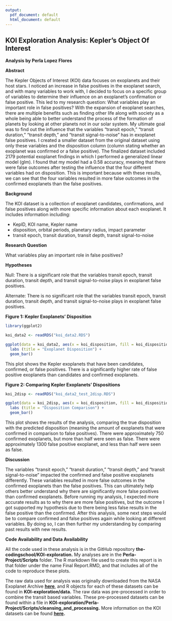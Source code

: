 ```yaml
---
output:
  pdf_document: default
  html_document: default
---
```

## KOI Exploration Analysis: Kepler's Object Of Interest

**Analysis by Perla Lopez Flores**


**Abstract**

The Kepler Objects of Interest (KOI) data focuses on exoplanets and their host stars. I noticed an increase in false positives in the exoplanet search, and with many variables to work with, I decided to focus on a specific group of variables to determine their influence on an exoplanet's confirmation or false positive. This led to my research question: What variables play an important role in false positives? With the expansion of exoplanet searches, there are multiple benefits such as finding other life along with society as a whole being able to better understand the process of the formation of planets by looking at other planets not in our solar system. My ultimate goal was to find out the influence that the variables "transit epoch," "transit duration," "transit depth," and "transit signal-to-noise" has in exoplanet false positives. I created a smaller dataset from the original dataset using only these variables and the disposition column (column stating whether an exoplanet was confirmed or a false positive). The finalized dataset included 2179 potential exoplanet findings in which I performed a generalized linear model (glm). I found that my model had a 0.58 accuracy, meaning that there were false outcomes after testing the influence that the four different variables had on disposition. This is important because with these results, we can see that the four variables resulted in more false outcomes in the confirmed exoplanets than the false positives.


**Background**

The KOI dataset is a collection of exoplanet candidates, confirmations, and false positives along with more specific information about each exoplanet. It includes information including:

* KeplD, KOI name, Kepler name
* disposition, orbital periods, planetary radius, impact parameter
* transit epoch, transit duration, transit depth, transit signal-to-noise


**Research Question**

What variables play an important role in false positives?


**Hypotheses**

Null: There is a significant role that the variables transit epoch, transit duration, transit depth, and transit signal-to-noise plays in exoplanet false positives.

Alternate: There is no significant role that the variables transit epoch, transit duration, transit depth, and transit signal-to-noise plays in exoplanet false positives.

\newpage


**Figure 1: Kepler Exoplanets' Disposition**
```r

library(ggplot2)

koi_data2 <- readRDS("koi_data2.RDS")

ggplot(data = koi_data2, aes(x = koi_disposition, fill = koi_disposition, fig.align = "center")) +
  labs (title = "Exoplanet Disposition") +
  geom_bar()

```
This plot shows the Kepler exoplanets that have been candidates, confirmed, or false positives. There is a significantly higher rate of false positive exoplanets than candidates and confirmed exoplanets. 

\newpage

**Figure 2: Comparing Kepler Exoplanets' Dispositions**
```r

koi_2disp <- readRDS("koi_data2_test_2disp.RDS")

ggplot(data = koi_2disp, aes(x = koi_disposition, fill = koi_disposition == pred_disp)) +
  labs (title = "Disposition Comparison") +
  geom_bar()

```
This plot shows the results of the analysis, comparing the true disposition with the predicted disposition (meaning the amount of exoplanets that were confirmed in comparison to false positives). There were approximately 750 confirmed exoplanets, but more than half were seen as false. There were approximately 1300 false positive exoplanet, and less than half were seen as false.


**Discussion**

The variables "transit epoch," "transit duration," "transit depth," and "transit signal-to-noise" impacted the confirmed and false positive exoplanets differently. These variables resulted in more false outcomes in the confirmed exoplanets than the false positives. This can ultimately help others better understand why there are significantly more false positives than confirmed exoplanets. Before running my analysis, I expected more accurate results as to why there are more false positives, but the outcome I got supported my hypothesis due to there being less false results in the false positive than the confirmed. After this analysis, some next steps would be to compare confirmed and false positives again while looking at different variables. By doing so, I can then further my understanding by comparing past results with new results.


**Code Availability and Data Availability**

All the code used in these analysis is in the GitHub repository **the-codingschool/KOI-exploration.** My analyses are in the **Perla-Project/Scripts** folder. The R markdown file used to create this report is in that folder under the name Final Report.RMD, and that includes all of the code to reproduce these plots.

The raw data used for analysis was originally downloaded from the NASA Exoplanet Archive **[here](https://exoplanetarchive.ipac.caltech.edu/cgi-bin/TblView/nph-tblView?app=ExoTbls&config=cumulative)**, and R objects for each of these datasets can be found in **KOI-exploration/data.** The raw data was pre-processed in order to combine the transit based variables. These pre-processed datasets can be found within a file in **KOI-exploration/Perla-Project/Scripts/cleansing_and_processing.** More information on the KOI datasets can be found **[here](https://exoplanetarchive.ipac.caltech.edu/docs/data.html).**

